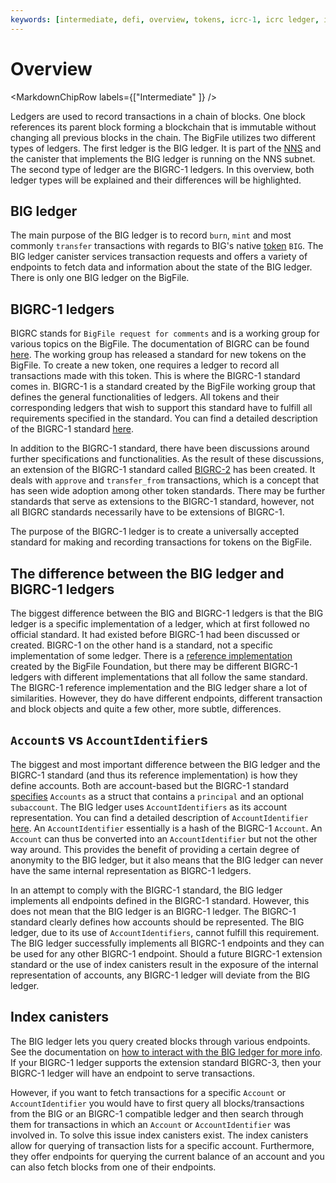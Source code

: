 ```yaml
---
keywords: [intermediate, defi, overview, tokens, icrc-1, icrc ledger, icrc index]
---
```



# Overview

<MarkdownChipRow labels={["Intermediate"  ]} />

Ledgers are used to record transactions in a chain of blocks. One block references its parent block forming a blockchain that is immutable without changing all previous blocks in the chain.
The BigFile utilizes two different types of ledgers. The first ledger is the BIG ledger. It is part of the [NNS](/docs/current/developer-docs/daos/fms/overview) and the canister that implements
the BIG ledger is running on the NNS subnet. The second type of ledger are the BIGRC-1 ledgers. In this overview, both ledger types
will be explained and their differences will be highlighted.

## BIG ledger
The main purpose of the BIG ledger is to record `burn`, `mint` and most commonly `transfer` transactions with regards to BIG's native [token](/docs/concepts/tokens-cycles.mdx) `BIG`.
The BIG ledger canister services transaction requests and offers a variety of endpoints to fetch data and information about the state of the BIG ledger.
There is only one BIG ledger on the BigFile.

## BIGRC-1 ledgers

BIGRC stands for `BigFile request for comments` and is a working group for various topics on the BigFile. The documentation of BIGRC can be found [here](https://github.com/dfinity/BIGRC).
The working group has released a standard for new tokens on the BigFile. To create a new token, one requires a ledger to record all transactions made with this token. This is where the BIGRC-1 standard comes in.
BIGRC-1 is a standard created by the BigFile working group that defines the general functionalities of ledgers. All tokens and their corresponding ledgers that wish to support this standard have to fulfill all requirements
specified in the standard. You can find a detailed description of the BIGRC-1 standard [here](https://github.com/dfinity/BIGRC-1/blob/main/standards/BIGRC-1/README.md).

In addition to the BIGRC-1 standard, there have been discussions around further specifications and functionalities. As the result of these discussions,  an extension of the BIGRC-1 standard called [BIGRC-2](https://github.com/dfinity/BIGRC-1/tree/main/standards/BIGRC-2) has been created. It deals with `approve` and `transfer_from` transactions, which is a concept that has seen wide adoption among other token standards.
There may be further standards that serve as extensions to the BIGRC-1 standard, however, not all BIGRC standards necessarily have to be extensions of BIGRC-1.

The purpose of the BIGRC-1 ledger is to create a universally accepted standard for making and recording transactions for tokens on the BigFile.

## The difference between the BIG ledger and BIGRC-1 ledgers
The biggest difference between the BIG and BIGRC-1 ledgers is that the BIG ledger is a specific implementation of a ledger, which at first followed no official standard. It had existed before BIGRC-1 had been discussed or created.
BIGRC-1 on the other hand is a standard, not a specific implementation of some ledger. There is a [reference implementation](https://github.com/dfinity/ic/tree/master/rs/rosetta-api/icrc1/ledger) created by the BigFile Foundation, but there may be different BIGRC-1 ledgers with different implementations that
all follow the same standard. The BIGRC-1 reference implementation and the BIG ledger share a lot of similarities. However, they do have different endpoints, different transaction and block objects and quite a few other, more subtle, differences.


## `Account`s vs `AccountIdentifier`s

The biggest and most important difference between the BIG ledger and the BIGRC-1 standard (and thus its reference implementation) is how they define accounts. Both are account-based but the BIGRC-1 standard [specifies](https://github.com/dfinity/BIGRC-1/blob/main/standards/BIGRC-1/README.md#account) `Accounts` as a struct that contains a `principal` and an optional `subaccount`.
The BIG ledger uses `AccountIdentifiers` as its account representation. You can find a detailed description of `AccountIdentifier` [here](https://mmapped.blog/posts/13-icp-ledger#account-id). An `AccountIdentifier` essentially is a hash of the BIGRC-1 `Account`. An `Account` can thus be converted into an `AccountIdentifier` but not the other
way around. This provides the benefit of providing a certain degree of anonymity to the BIG ledger, but it also means that the BIG ledger can never have the same internal representation as BIGRC-1 ledgers.

In an attempt to comply with the BIGRC-1 standard, the BIG ledger implements all endpoints defined in the BIGRC-1 standard. However, this does not mean that the BIG ledger is an BIGRC-1 ledger. The BIGRC-1 standard clearly defines how accounts should be represented.
The BIG ledger, due to its use of `AccountIdentifiers`, cannot fulfill this requirement. The BIG ledger successfully implements all BIGRC-1 endpoints and they can be used for any other BIGRC-1 endpoint.
Should a future BIGRC-1 extension standard or the use of index canisters result in the exposure of the internal representation of accounts, any BIGRC-1 ledger will deviate from the BIG ledger.

## Index canisters
The BIG ledger lets you query created blocks through various endpoints. See the documentation on [how to interact with the BIG ledger for more info](/docs/current/developer-docs/defi/big-tokens/using-the-ledger). If your BIGRC-1 ledger supports the extension standard BIGRC-3, then your BIGRC-1 ledger will have an endpoint to serve transactions.

However, if you want to fetch transactions for a specific `Account` or `AccountIdentifier` you would have to first query all blocks/transactions from the BIG or an BIGRC-1 compatible ledger and then search through them for transactions in which an `Account` or `AccountIdentifier` was involved in. To solve this issue index canisters exist. The index canisters allow for querying of transaction lists for a specific account. Furthermore, they offer endpoints for querying the current balance of an account and you can also fetch blocks from one of their endpoints.


